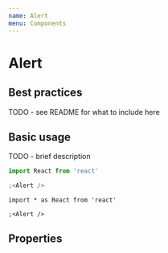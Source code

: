 ```yaml
---
name: Alert
menu: Components
---
```



# Alert

## Best practices

TODO - see README for what to include here

## Basic usage

TODO - brief description

```jsx
import React from 'react'

;<Alert />
```

```tsx
import * as React from 'react'

;<Alert />
```

## Properties

<PropsTable of={Alert} />
